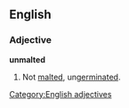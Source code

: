 ==English==

===Adjective===

'''unmalted'''

# Not [[malt]]ed, un[[germinate]]d.
[[Category:English adjectives]]